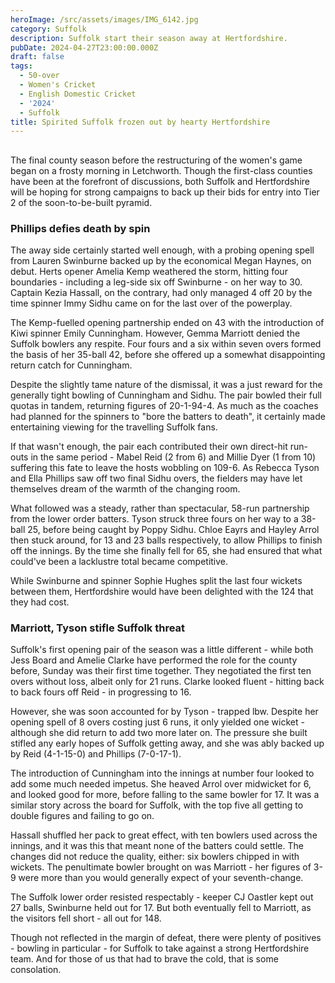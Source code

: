 ```yaml
---
heroImage: /src/assets/images/IMG_6142.jpg
category: Suffolk
description: Suffolk start their season away at Hertfordshire.
pubDate: 2024-04-27T23:00:00.000Z
draft: false
tags:
  - 50-over
  - Women's Cricket
  - English Domestic Cricket
  - '2024'
  - Suffolk
title: Spirited Suffolk frozen out by hearty Hertfordshire
---
```


##

The final county season before the restructuring of the women's game began on a frosty morning in Letchworth. Though the first-class counties have been at the forefront of discussions, both Suffolk and Hertfordshire will be hoping for strong campaigns to back up their bids for entry into Tier 2 of the soon-to-be-built pyramid.

### Phillips defies death by spin

The away side certainly started well enough, with a probing opening spell from Lauren Swinburne backed up by the economical Megan Haynes, on debut. Herts opener Amelia Kemp weathered the storm, hitting four boundaries - including a leg-side six off Swinburne - on her way to 30. Captain Kezia Hassall, on the contrary, had only managed 4 off 20 by the time spinner Immy Sidhu came on for the last over of the powerplay.

The Kemp-fuelled opening partnership ended on 43 with the introduction of Kiwi spinner Emily Cunningham. However, Gemma Marriott denied the Suffolk bowlers any respite. Four fours and a six within seven overs formed the basis of her 35-ball 42, before she offered up a somewhat disappointing return catch for Cunningham.

Despite the slightly tame nature of the dismissal, it was a just reward for the generally tight bowling of Cunningham and Sidhu. The pair bowled their full quotas in tandem, returning figures of 20-1-94-4. As much as the coaches had planned for the spinners to "bore the batters to death", it certainly made entertaining viewing for the travelling Suffolk fans.

If that wasn't enough, the pair each contributed their own direct-hit run-outs in the same period - Mabel Reid (2 from 6) and Millie Dyer (1 from 10) suffering this fate to leave the hosts wobbling on 109-6. As Rebecca Tyson and Ella Phillips saw off two final Sidhu overs, the fielders may have let themselves dream of the warmth of the changing room.

What followed was a steady, rather than spectacular, 58-run partnership from the lower order batters. Tyson struck three fours on her way to a 38-ball 25, before being caught by Poppy Sidhu. Chloe Eayrs and Hayley Arrol then stuck around, for 13 and 23 balls respectively, to allow Phillips to finish off the innings. By the time she finally fell for 65, she had ensured that what could've been a lacklustre total became competitive.

While Swinburne and spinner Sophie Hughes split the last four wickets between them, Hertfordshire would have been delighted with the 124 that they had cost.

### Marriott, Tyson stifle Suffolk threat

Suffolk's first opening pair of the season was a little different - while both Jess Board and Amelie Clarke have performed the role for the county before, Sunday was their first time together. They negotiated the first ten overs without loss, albeit only for 21 runs. Clarke looked fluent - hitting back to back fours off Reid - in progressing to 16.

However, she was soon accounted for by Tyson - trapped lbw. Despite her opening spell of 8 overs costing just 6 runs, it only yielded one wicket - although she did return to add two more later on. The pressure she built stifled any early hopes of Suffolk getting away, and she was ably backed up by Reid (4-1-15-0) and Phillips (7-0-17-1).

The introduction of Cunningham into the innings at number four looked to add some much needed impetus. She heaved Arrol over midwicket for 6, and looked good for more, before falling to the same bowler for 17. It was a similar story across the board for Suffolk, with the top five all getting to double figures and failing to go on.

Hassall shuffled her pack to great effect, with ten bowlers used across the innings, and it was this that meant none of the batters could settle. The changes did not reduce the quality, either: six bowlers chipped in with wickets. The penultimate bowler brought on was Marriott - her figures of 3-9 were more than you would generally expect of your seventh-change.

The Suffolk lower order resisted respectably - keeper CJ Oastler kept out 27 balls, Swinburne held out for 17. But both eventually fell to Marriott, as the visitors fell short - all out for 148.

Though not reflected in the margin of defeat, there were plenty of positives - bowling in particular - for Suffolk to take against a strong Hertfordshire team. And for those of us that had to brave the cold, that is some consolation.
